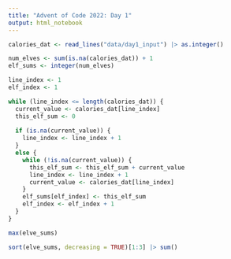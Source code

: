 ```yaml
---
title: "Advent of Code 2022: Day 1"
output: html_notebook
---
```


```r
calories_dat <- read_lines("data/day1_input") |> as.integer()

num_elves <- sum(is.na(calories_dat)) + 1
elf_sums <- integer(num_elves)

line_index <- 1
elf_index <- 1

while (line_index <= length(calories_dat)) {
  current_value <- calories_dat[line_index]
  this_elf_sum <- 0
  
  if (is.na(current_value)) {
    line_index <- line_index + 1
  }
  else {
    while (!is.na(current_value)) {
      this_elf_sum <- this_elf_sum + current_value
      line_index <- line_index + 1
      current_value <- calories_dat[line_index]
    }
    elf_sums[elf_index] <- this_elf_sum
    elf_index <- elf_index + 1
  }
}
```

```r
max(elve_sums)
```

```r
sort(elve_sums, decreasing = TRUE)[1:3] |> sum()
```

